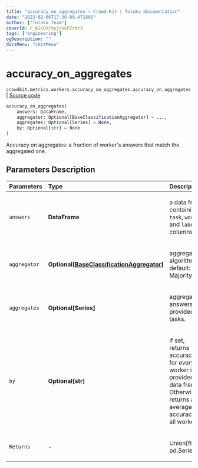 ```yaml
---
title: "accuracy_on_aggregates — Crowd-Kit | Toloka documentation"
date: "2023-02-06T17:36:09.471886"
author: ["Toloka Team"]
coverId: F_bIcOYF9yjrxkPZrXc3
tags: ["engineering"]
ogDescription: ""
docsMenu: "ckitMenu"
---
```


# accuracy_on_aggregates
`crowdkit.metrics.workers.accuracy_on_aggregates.accuracy_on_aggregates` | [Source code](https://github.com/Toloka/crowd-kit/blob/v1.2.0/crowdkit/metrics/workers/accuracy_on_aggregates.py#L13)

```python
accuracy_on_aggregates(
    answers: DataFrame,
    aggregator: Optional[BaseClassificationAggregator] = ...,
    aggregates: Optional[Series] = None,
    by: Optional[str] = None
)
```

Accuracy on aggregates: a fraction of worker's answers that match the aggregated one.

## Parameters Description

| Parameters | Type | Description |
| :----------| :----| :-----------|
`answers`|**DataFrame**|<p>a data frame containing `task`, `worker` and `label` columns.</p>
`aggregator`|**Optional\[[BaseClassificationAggregator](/docs/crowd-kit/reference/crowdkit.aggregation.base.BaseClassificationAggregator)\]**|<p>aggregation algorithm. default: MajorityVote</p>
`aggregates`|**Optional\[Series\]**|<p>aggregated answers for provided tasks.</p>
`by`|**Optional\[str\]**|<p>if set, returns accuracies for every worker in provided data frame. Otherwise, returns an average accuracy of all workers.</p>
`Returns`|**-**|<p>Union[float, pd.Series]</p>
